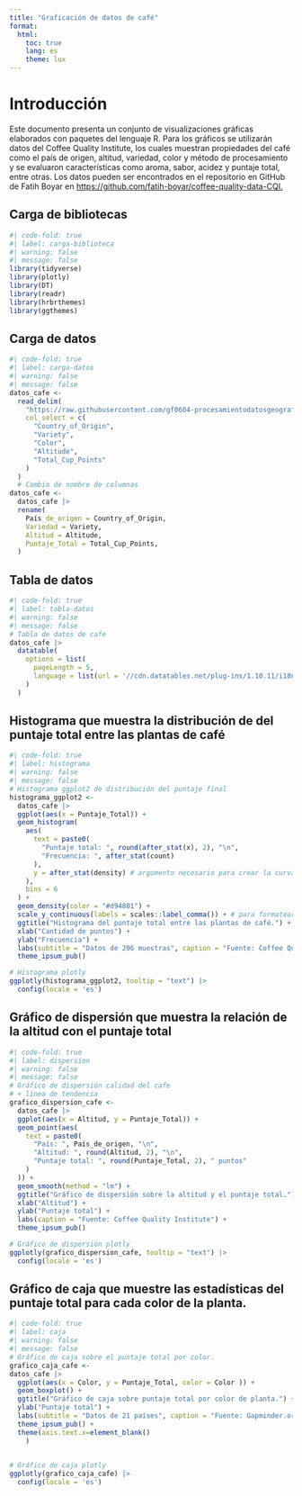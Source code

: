 ---
title: "Graficación de datos de café"
format: 
  html:
    toc: true
    lang: es
    theme: lux
---

# Introducción

Este documento presenta un conjunto de visualizaciones gráficas elaborados con paquetes del lenguaje R. Para los gráficos se utilizarán datos del Coffee Quality Institute, los cuales muestran propiedades del café como el país de origen, altitud, variedad, color y método de procesamiento y se evaluaron características como aroma, sabor, acidez y puntaje total, entre otras. Los datos pueden ser encontrados en el repositorio en GitHub de Fatih Boyar en [https://github.com/fatih-boyar/coffee-quality-data-CQI.](https://github.com/fatih-boyar/coffee-quality-data-CQI)



## Carga de bibliotecas

```{r}
#| code-fold: true
#| label: carga-biblioteca
#| warning: false
#| message: false
library(tidyverse)
library(plotly)
library(DT)
library(readr)
library(hrbrthemes)
library(ggthemes)
```         

## Carga de datos

```{r}
#| code-fold: true
#| label: carga-datos
#| warning: false
#| message: false
datos_cafe <-
  read_delim(
    "https://raw.githubusercontent.com/gf0604-procesamientodatosgeograficos/2023-i/main/datos/cqi/coffee-quality.csv",  
    col_select = c( 
      "Country_of_Origin",    
      "Variety",
      "Color",
      "Altitude",
      "Total_Cup_Points"
    )
  ) 
  # Cambio de nombre de columnas
datos_cafe <-
  datos_cafe |>
  rename(
    País_de_origen = Country_of_Origin,
    Variedad = Variety,
    Altitud = Altitude,
    Puntaje_Total = Total_Cup_Points,
  )
```

## Tabla de datos
```{r}
#| code-fold: true
#| label: tabla-datos
#| warning: false
#| message: false
# Tabla de datos de cafe
datos_cafe |>
  datatable(
    options = list(
      pageLength = 5,
      language = list(url = '//cdn.datatables.net/plug-ins/1.10.11/i18n/Spanish.json')
    )
  )
```


## Histograma que muestra la distribución de del puntaje total entre las plantas de café

```{r}
#| code-fold: true
#| label: histograma
#| warning: false
#| message: false
# Histograma ggplot2 de distribución del puntaje final 
histograma_ggplot2 <-
  datos_cafe |>
  ggplot(aes(x = Puntaje_Total)) +
  geom_histogram(
    aes(
      text = paste0(
        "Puntaje total: ", round(after_stat(x), 2), "\n",
        "Frecuencia: ", after_stat(count)
      ),
      y = after_stat(density) # argumento necesario para crear la curva KDE
    ),
    bins = 6
  ) +
  geom_density(color = "#d94801") +
  scale_y_continuous(labels = scales::label_comma()) + # para formatear el eje y en notación decimal
  ggtitle("Histograma del puntaje total entre las plantas de café.") +
  xlab("Cantidad de puntos") +
  ylab("Frecuencia") +
  labs(subtitle = "Datos de 206 muestras", caption = "Fuente: Coffee Quality Institute") +
  theme_ipsum_pub()

# Histograma plotly
ggplotly(histograma_ggplot2, tooltip = "text") |>
  config(locale = 'es')
```

## Gráfico de dispersión que muestra la relación de la altitud con el puntaje total
```{r}
#| code-fold: true
#| label: dispersion
#| warning: false
#| message: false
# Gráfico de dispersión calidad del cafe
# + línea de tendencia
grafico_dispersion_cafe <-
  datos_cafe |>
  ggplot(aes(x = Altitud, y = Puntaje_Total)) +
  geom_point(aes(
    text = paste0(
      "País: ", País_de_origen, "\n",
      "Altitud: ", round(Altitud, 2), "\n",
      "Puntaje total: ", round(Puntaje_Total, 2), " puntos"
    )
  )) +
  geom_smooth(method = "lm") +
  ggtitle("Gráfico de dispersión sobre la altitud y el puntaje total.") +
  xlab("Altitud") +
  ylab("Puntaje total") +
  labs(caption = "Fuente: Coffee Quality Institute") +
  theme_ipsum_pub()  

# Gráfico de dispersión plotly
ggplotly(grafico_dispersion_cafe, tooltip = "text") |>
  config(locale = 'es')
```

## Gráfico de caja que muestre las estadísticas del puntaje total para cada color de la planta. 
```{r}
#| code-fold: true
#| label: caja
#| warning: false
#| message: false
# Gráfico de caja sobre el puntaje total por color.
grafico_caja_cafe <-
datos_cafe |>
  ggplot(aes(x = Color, y = Puntaje_Total, color = Color )) +
  geom_boxplot() +
  ggtitle("Gráfico de caja sobre puntaje total por color de planta.") +
  ylab("Puntaje total") +
  labs(subtitle = "Datos de 21 países", caption = "Fuente: Gapminder.org") +
  theme_ipsum_pub() +
  theme(axis.text.x=element_blank() 
    )
  

# Gráfico de caja plotly
ggplotly(grafico_caja_cafe) |> 
  config(locale = 'es')
```

